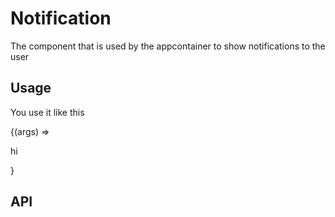 
<Meta title="Component Library/Feedback/Notification" component={Notification} />

# Notification
The component that is used by the appcontainer to show notifications to the user

## Usage
You use it like this

<Canvas>
    <Story name="info" args={{}}>{(args) => <Notification {...args}><p>hi</p></Notification>}</Story>
</Canvas>

## API
<ArgsTable of={Notification}/>
